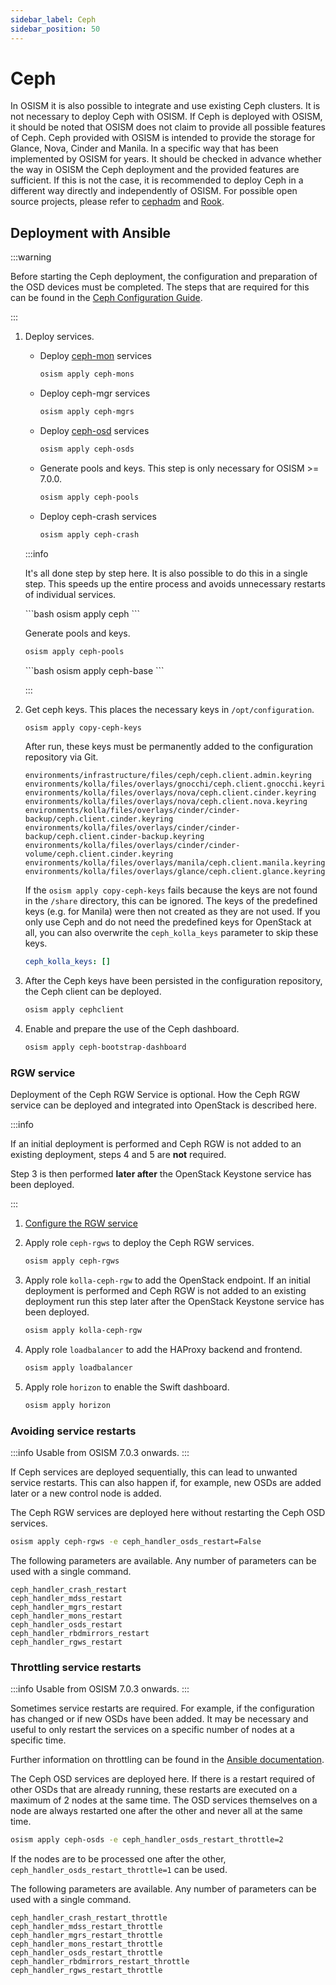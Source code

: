 ```yaml
---
sidebar_label: Ceph
sidebar_position: 50
---
```



# Ceph

In OSISM it is also possible to integrate and use existing Ceph clusters. It
is not necessary to deploy Ceph with OSISM. If Ceph is deployed with OSISM, it
should be noted that OSISM does not claim to provide all possible features of Ceph.
Ceph provided with OSISM is intended to provide the storage for Glance, Nova, Cinder
and Manila. In a specific way that has been implemented by OSISM for years. It
should be checked in advance whether the way in OSISM the Ceph deployment and the
provided features are sufficient. If this is not the case, it is recommended to
deploy Ceph in a different way directly and independently of OSISM. For possible
open source projects, please refer to
[cephadm](https://docs.ceph.com/en/latest/cephadm/index.html) and
[Rook](https://rook.io).

## Deployment with Ansible

:::warning

Before starting the Ceph deployment, the configuration and preparation of the
OSD devices must be completed. The steps that are required for this can be found in the
[Ceph Configuration Guide](../../../configuration-guide/ceph/index.mdx#osd-devices).

:::

1. Deploy services.

   * Deploy [ceph-mon](https://docs.ceph.com/en/quincy/man/8/ceph-mon/) services

     ```bash
     osism apply ceph-mons
     ```

   * Deploy ceph-mgr services

     ```bash
     osism apply ceph-mgrs
     ```

   * Deploy [ceph-osd](https://docs.ceph.com/en/quincy/man/8/ceph-osd/) services

     ```bash
     osism apply ceph-osds
     ```

   * Generate pools and keys. This step is only necessary for OSISM >= 7.0.0.

     ```bash
     osism apply ceph-pools
     ```

   * Deploy ceph-crash services

     ```bash
     osism apply ceph-crash
     ```

   :::info

   It's all done step by step here. It is also possible to do this in a single step.
   This speeds up the entire process and avoids unnecessary restarts of individual
   services.

   <Tabs>
   <TabItem value="osism-7" label="OSISM >= 7.0.0">
   ```bash
   osism apply ceph
   ```

   Generate pools and keys.

   ```bash
   osism apply ceph-pools
   ```
   </TabItem>
   <TabItem value="osism-6" label="OSISM < 7.0.0">
   ```bash
   osism apply ceph-base
   ```
   </TabItem>
   </Tabs>

   :::

2. Get ceph keys. This places the necessary keys in `/opt/configuration`.

   ```bash
   osism apply copy-ceph-keys
   ```

   After run, these keys must be permanently added to the configuration repository
   via Git.

   ```console
   environments/infrastructure/files/ceph/ceph.client.admin.keyring
   environments/kolla/files/overlays/gnocchi/ceph.client.gnocchi.keyring
   environments/kolla/files/overlays/nova/ceph.client.cinder.keyring
   environments/kolla/files/overlays/nova/ceph.client.nova.keyring
   environments/kolla/files/overlays/cinder/cinder-backup/ceph.client.cinder.keyring
   environments/kolla/files/overlays/cinder/cinder-backup/ceph.client.cinder-backup.keyring
   environments/kolla/files/overlays/cinder/cinder-volume/ceph.client.cinder.keyring
   environments/kolla/files/overlays/manila/ceph.client.manila.keyring
   environments/kolla/files/overlays/glance/ceph.client.glance.keyring
   ```

   If the `osism apply copy-ceph-keys` fails because the keys are not found in the `/share`
   directory, this can be ignored. The keys of the predefined keys (e.g. for Manila) were
   then not created as they are not used. If you only use Ceph and do not need the predefined
   keys for OpenStack at all, you can also overwrite the `ceph_kolla_keys` parameter to skip
   these keys.

   ```yaml title="environments/ceph/configuration.yml"
   ceph_kolla_keys: []
   ```

3. After the Ceph keys have been persisted in the configuration repository, the Ceph
   client can be deployed.

   ```bash
   osism apply cephclient
   ```

4. Enable and prepare the use of the Ceph dashboard.

   ```bash
   osism apply ceph-bootstrap-dashboard
   ```

### RGW service

Deployment of the Ceph RGW Service is optional. How the Ceph RGW service can be deployed
and integrated into OpenStack is described here.

:::info

If an initial deployment is performed and Ceph RGW is not added to an existing deployment,
steps 4 and 5 are **not** required.

Step 3 is then performed **later after** the OpenStack Keystone service has been deployed.

:::

1. [Configure the RGW service](../../../configuration-guide/ceph/index.mdx#rgw-service)

2. Apply role `ceph-rgws` to deploy the Ceph RGW services.

   ```bash
   osism apply ceph-rgws
   ```

3. Apply role `kolla-ceph-rgw` to add the OpenStack endpoint.
   If an initial deployment is performed and Ceph RGW is not added
   to an existing deployment run this step later after the OpenStack
   Keystone service has been deployed.

   ```bash
   osism apply kolla-ceph-rgw
   ```

4. Apply role `loadbalancer` to add the HAProxy backend and frontend.

   ```bash
   osism apply loadbalancer
   ```

5. Apply role `horizon` to enable the Swift dashboard.

   ```bash
   osism apply horizon
   ```

### Avoiding service restarts

:::info
Usable from OSISM 7.0.3 onwards.
:::

If Ceph services are deployed sequentially, this can lead to unwanted service restarts.
This can also happen if, for example, new OSDs are added later or a new control node is
added.

The Ceph RGW services are deployed here without restarting the Ceph OSD services.

```bash
osism apply ceph-rgws -e ceph_handler_osds_restart=False
```

The following parameters are available. Any number of parameters can be used with a single command.

```console
ceph_handler_crash_restart
ceph_handler_mdss_restart
ceph_handler_mgrs_restart
ceph_handler_mons_restart
ceph_handler_osds_restart
ceph_handler_rbdmirrors_restart
ceph_handler_rgws_restart
```

### Throttling service restarts

:::info
Usable from OSISM 7.0.3 onwards.
:::

Sometimes service restarts are required. For example, if the configuration has changed
or if new OSDs have been added. It may be necessary and useful to only restart the
services on a specific number of nodes at a specific time.

Further information on throttling can be found in the
[Ansible documentation](https://docs.ansible.com/ansible/latest/playbook_guide/playbooks_strategies.html#restricting-execution-with-throttle).

The Ceph OSD services are deployed here. If there is a restart required of other OSDs
that are already running, these restarts are executed on a maximum of 2 nodes at the
same time. The OSD services themselves on a node are always restarted one after the other
and never all at the same time.

```bash
osism apply ceph-osds -e ceph_handler_osds_restart_throttle=2
```

If the nodes are to be processed one after the other, `ceph_handler_osds_restart_throttle=1`
can be used.

The following parameters are available. Any number of parameters can be used with a single command.

```console
ceph_handler_crash_restart_throttle
ceph_handler_mdss_restart_throttle
ceph_handler_mgrs_restart_throttle
ceph_handler_mons_restart_throttle
ceph_handler_osds_restart_throttle
ceph_handler_rbdmirrors_restart_throttle
ceph_handler_rgws_restart_throttle
```
